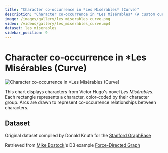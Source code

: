 ```yaml
---
title: "Character co-occurrence in *Les Misérables* (Curve)"
description: "Character co-occurrence in *Les Misérables* (A custom curve layout)"
image: /images/gallery/les_miserables_curve.png
video: /videos/gallery/les_miserables_curve.mp4
dataset: les_miserables
sidebar_position: 9
---
```


# Character co-occurrence in *Les Misérables (Curve)

![Character co-occurrence in *Les Misérables (Curve)](/images/gallery/les_miserables_curve.png)

This chart displays characters from Victor Hugo's novel *Les Misérables*.
Each rectangle represents a character, color-coded by their character group.
Arcs are drawn to represent co-occurrence relationships between characters.

<Player url="/videos/gallery/les_miserables_circular.mp4"/>

## Dataset

Original dataset compiled by Donald Knuth for the [Stanford GraphBase](https://www-cs-faculty.stanford.edu/~knuth/sgb.html)

Retrieved from [Mike Bostock](https://bl.ocks.org/mbostock)'s D3 example [Force-Directed Graph](https://bl.ocks.org/mbostock/4062045)
